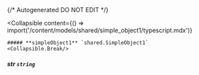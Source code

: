 {/* Autogenerated DO NOT EDIT  */}

<Collapsible
    content={() => import('/content/models/shared/simple_object1/typescript.mdx')}
>
    ##### **simpleObject1** `shared.SimpleObject1`
    <Collapsible.Break/>
</Collapsible>

##### **str** `string`

